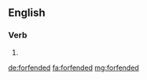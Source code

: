 ==English==

===Verb===
{{head|en}}

# {{en-past of|forfend}}

[[de:forfended]]
[[fa:forfended]]
[[mg:forfended]]